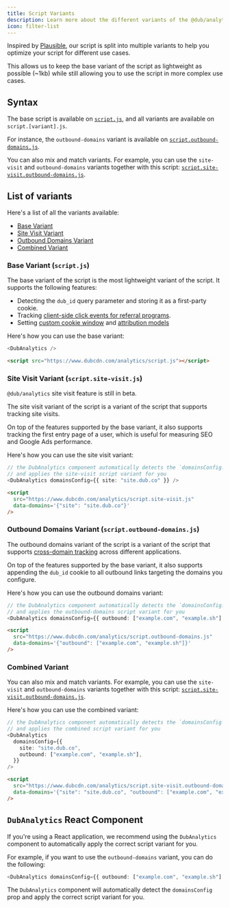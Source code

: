 ```yaml
---
title: Script Variants
description: Learn more about the different variants of the @dub/analytics script.
icon: filter-list
---
```


Inspired by [Plausible](https://plausible.io/), our script is split into multiple variants to help you optimize your script for different use cases.

This allows us to keep the base variant of the script as lightweight as possible (~1kb) while still allowing you to use the script in more complex use cases.

## Syntax

The base script is available on [`script.js`](https://www.dubcdn.com/analytics/script.js), and all variants are available on `script.[variant].js`.

For instance, the `outbound-domains` variant is available on [`script.outbound-domains.js`](https://www.dubcdn.com/analytics/script.outbound-domains.js).

You can also mix and match variants. For example, you can use the `site-visit` and `outbound-domains` variants together with this script: [`script.site-visit.outbound-domains.js`](https://www.dubcdn.com/analytics/script.site-visit.outbound-domains.js).

## List of variants

Here's a list of all the variants available:

- [Base Variant](#base-variant-script-js)
- [Site Visit Variant](#site-visit-variant-script-site-visit-js)
- [Outbound Domains Variant](#outbound-domains-variant-script-outbound-domains-js)
- [Combined Variant](#combined-variant)

### Base Variant (`script.js`)

The base variant of the script is the most lightweight variant of the script. It supports the following features:

- Detecting the `dub_id` query parameter and storing it as a first-party cookie.
- Tracking [client-side click events for referral programs](/conversions/clicks/introduction#client-side-click-tracking).
- Setting [custom cookie window](/sdks/client-side/introduction#custom-cookie-window) and [attribution models](/sdks/client-side/introduction#param-data-attribution-model)

Here's how you can use the base variant:

<CodeGroup>

```typescript React
<DubAnalytics />
```

```html Other
<script src="https://www.dubcdn.com/analytics/script.js"></script>
```

</CodeGroup>

### Site Visit Variant (`script.site-visit.js`)

<Note>`@dub/analytics` site visit feature is still in beta.</Note>

The site visit variant of the script is a variant of the script that supports tracking site visits.

On top of the features supported by the base variant, it also supports tracking the first entry page of a user, which is useful for measuring SEO and Google Ads performance.

Here's how you can use the site visit variant:

<CodeGroup>

```typescript React
// the DubAnalytics component automatically detects the `domainsConfig.site` prop
// and applies the site-visit script variant for you
<DubAnalytics domainsConfig={{ site: "site.dub.co" }} />
```

```html Other
<script
  src="https://www.dubcdn.com/analytics/script.site-visit.js"
  data-domains='{"site": "site.dub.co"}'
/>
```

</CodeGroup>

### Outbound Domains Variant (`script.outbound-domains.js`)

The outbound domains variant of the script is a variant of the script that supports [cross-domain tracking](/sdks/client-side/introduction#cross-domain-tracking) across different applications.

On top of the features supported by the base variant, it also supports appending the `dub_id` cookie to all outbound links targeting the domains you configure.

Here's how you can use the outbound domains variant:

<CodeGroup>

```typescript React
// the DubAnalytics component automatically detects the `domainsConfig.outbound` prop
// and applies the outbound-domains script variant for you
<DubAnalytics domainsConfig={{ outbound: ["example.com", "example.sh"] }} />
```

```html Other
<script
  src="https://www.dubcdn.com/analytics/script.outbound-domains.js"
  data-domains='{"outbound": ["example.com", "example.sh"]}'
/>
```

</CodeGroup>

### Combined Variant

You can also mix and match variants. For example, you can use the `site-visit` and `outbound-domains` variants together with this script: [`script.site-visit.outbound-domains.js`](https://www.dubcdn.com/analytics/script.site-visit.outbound-domains.js).

Here's how you can use the combined variant:

<CodeGroup>

```typescript React
// the DubAnalytics component automatically detects the `domainsConfig` prop
// and applies the combined script variant for you
<DubAnalytics
  domainsConfig={{
    site: "site.dub.co",
    outbound: ["example.com", "example.sh"],
  }}
/>
```

```html Other
<script
  src="https://www.dubcdn.com/analytics/script.site-visit.outbound-domains.js"
  data-domains='{"site": "site.dub.co", "outbound": ["example.com", "example.sh"]}'
/>
```

</CodeGroup>

## `DubAnalytics` React Component

If you're using a React application, we recommend using the `DubAnalytics` component to automatically apply the correct script variant for you.

For example, if you want to use the `outbound-domains` variant, you can do the following:

```typescript React
<DubAnalytics domainsConfig={{ outbound: ["example.com", "example.sh"] }} />
```

The `DubAnalytics` component will automatically detect the `domainsConfig` prop and apply the correct script variant for you.
